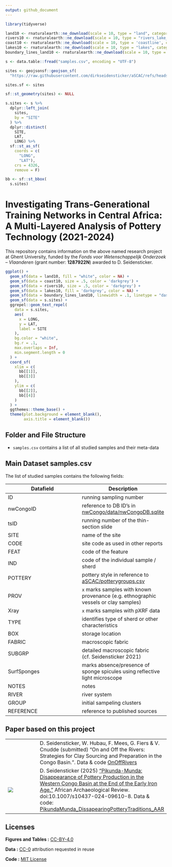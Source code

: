 ```yaml
---
output: github_document
---
```


```r
library(tidyverse)

land10 <- rnaturalearth::ne_download(scale = 10, type = "land", category = "physical", returnclass="sf")
rivers10 <- rnaturalearth::ne_download(scale = 10, type = "rivers_lake_centerlines", category = "physical", returnclass = "sf")
coast10 <- rnaturalearth::ne_download(scale = 10, type = 'coastline', category = 'physical', returnclass = "sf")
lakes10 <- rnaturalearth::ne_download(scale = 10, type = "lakes", category = "physical", returnclass="sf")
boundary_lines_land10 <- rnaturalearth::ne_download(scale = 10, type = 'boundary_lines_land', category = 'cultural', returnclass = "sf")

s <- data.table::fread("samples.csv", encoding = "UTF-8")

sites <- geojsonsf::geojson_sf(
  "https://raw.githubusercontent.com/dirkseidensticker/aSCAC/refs/heads/master/sites.geojson")

sites.sf <- sites

sf::st_geometry(sites) <- NULL

s.sites <- s %>%
  dplyr::left_join(
    sites,
    by = "SITE"
  ) %>%
  dplyr::distinct(
    SITE, 
    LAT, 
    LONG) %>%
  sf::st_as_sf(
    coords = c(
      "LONG", 
      "LAT"), 
    crs = 4326, 
    remove = F)

bb <- sf::st_bbox(
  s.sites)
```

# Investigating Trans-Generational Training Networks in Central Africa: A Multi-Layered Analysis of Pottery Technology (2021-2024)

This repository contains information on the above named research project at Ghent University, funded by the *Fonds voor Wetenschappelijk Onderzoek – Vlaanderen* (grant number: **1287922N**) awarded to D. Seidensticker.

```r
ggplot() + 
  geom_sf(data = land10, fill = "white", color = NA) + 
  geom_sf(data = coast10, size = .5, color = 'darkgrey') + 
  geom_sf(data = rivers10, size = .5, color = 'darkgrey') + 
  geom_sf(data = lakes10, fill = 'darkgrey', color = NA) + 
  geom_sf(data = boundary_lines_land10, linewidth = .1, linetype = "dashed", color = 'black') + 
  geom_sf(data = s.sites) + 
  ggrepel::geom_text_repel(
    data = s.sites,
    aes(
      x = LONG,
      y = LAT,
      label = SITE
    ),
    bg.color = "white", 
    bg.r = .1,
    max.overlaps = Inf, 
    min.segment.length = 0
  ) + 
  coord_sf(
    xlim = c(
      bb[[1]], 
      bb[[3]]
    ),
    ylim = c(
      bb[[2]],
      bb[[4]]
    )
  ) + 
  ggthemes::theme_base() + 
  theme(plot.background = element_blank(), 
        axis.title = element_blank())
```


## Folder and File Structure

* `samples.csv` contains a list of all studied samples and their meta-data

## Main Dataset **samples.csv**

The list of studied samples contains the following fields:

| Datafield | Description |
| --- | --- |
| ID | running sampling number |
| nwCongoID | reference to DB ID's in [nwCongo/data/nwCongoDB.sqlite](https://github.com/dirkseidensticker/nwCongo/blob/master/data/base/nwCongoDB.sqlite) |
| tsID | running number of the thin-section slide |
| SITE | name of the site |
| CODE | site code as used in other reports |
| FEAT | code of the feature |
| IND | code of the individual sample / sherd |
| POTTERY | pottery style in reference to [aSCAC/potterygroups.csv](https://github.com/dirkseidensticker/aSCAC/blob/master/potterygroups.csv) |
| PROV | `x` marks samples with known provenance (e.g. ethnographic vessels or clay samples) |
| Xray | `x` marks samples with pXRF data |
| TYPE | identifies type of sherd or other characteristics |
| BOX | storage location |
| FABRIC | macroscopic fabric |
| SUBGRP | detailed macroscopic fabric (cf. Seidensticker 2021) |
| SurfSponges | marks absence/presence of sponge spicules using reflective light microscope |
| NOTES | notes |
| RIVER | river system |
| GROUP | initial sampeling clusters |
| REFERENCE | reference to published sources |

## Paper based on this project

| | | 
|---|---|
| | D. Seidensticker, W. Hubau, F. Mees, G. Fiers & V. Cnudde (submitted) “On and Off the Rivers: Strategies for Clay Sourcing and Preparation in the Congo Basin.”. Data & code [OnOffRivers](https://github.com/dirkseidensticker/OnOffRivers) | 
| ![](https://raw.githubusercontent.com/dirkseidensticker/PikundaMunda_DissapearingPotteryTraditions_AAR/refs/heads/main/cover.jpg) | D. Seidensticker (2025) [“Pikunda-Munda: Disappearance of Pottery Production in the Western Congo Basin at the End of the Early Iron Age.”](https://link.springer.com/article/10.1007/s10437-024-09610-8) African Archaeological Review. doi:10.1007/s10437-024-09610-8. Data & code: [PikundaMunda_DissapearingPotteryTraditions_AAR](https://github.com/dirkseidensticker/PikundaMunda_DissapearingPotteryTraditions_AAR) |

## Licenses

**Figures and Tables :** [CC-BY-4.0](http://creativecommons.org/licenses/by/4.0/)

**Data :** [CC-0](http://creativecommons.org/publicdomain/zero/1.0/)
attribution requested in reuse

**Code :** [MIT License](https://opensource.org/licenses/MIT)
